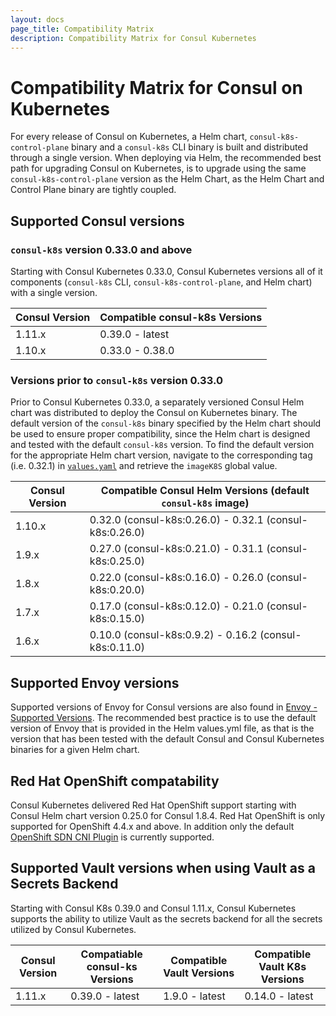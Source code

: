 ```yaml
---
layout: docs
page_title: Compatibility Matrix
description: Compatibility Matrix for Consul Kubernetes
---
```


# Compatibility Matrix for Consul on Kubernetes 

For every release of Consul on Kubernetes, a Helm chart, `consul-k8s-control-plane` binary and a `consul-k8s` CLI binary is built and distributed through a single version. When deploying via Helm, the recommended best path for upgrading Consul on Kubernetes, is to upgrade using the same `consul-k8s-control-plane` version as the Helm Chart, as the Helm Chart and Control Plane binary are tightly coupled. 

## Supported Consul versions

### `consul-k8s` version 0.33.0 and above

Starting with Consul Kubernetes 0.33.0, Consul Kubernetes versions all of it components (`consul-k8s` CLI, `consul-k8s-control-plane`, and Helm chart) with a single version. 

| Consul Version | Compatible consul-k8s Versions  |
| -------------- | ------------------------------- |
| 1.11.x         | 0.39.0 - latest                 |
| 1.10.x         | 0.33.0 - 0.38.0                 |

### Versions prior to `consul-k8s` version 0.33.0

Prior to Consul Kubernetes 0.33.0, a separately versioned Consul Helm chart was distributed to deploy the Consul on Kubernetes binary. The default version of the `consul-k8s` binary specified by the Helm chart should be used to ensure proper compatibility, since the Helm chart is designed and tested with the default `consul-k8s` version. To find the default version for the appropriate Helm chart version, navigate to the corresponding tag (i.e. 0.32.1) in [`values.yaml`](https://github.com/hashicorp/consul-helm/blob/v0.32.1/values.yaml) and retrieve the `imageK8S` global value. 

| Consul Version | Compatible Consul Helm Versions (default `consul-k8s` image) |
| -------------- | -----------------------------------------------------------|
| 1.10.x         | 0.32.0 (consul-k8s:0.26.0) - 0.32.1 (consul-k8s:0.26.0)    |
| 1.9.x          | 0.27.0 (consul-k8s:0.21.0) - 0.31.1 (consul-k8s:0.25.0)    |
| 1.8.x          | 0.22.0 (consul-k8s:0.16.0) - 0.26.0 (consul-k8s:0.20.0)    |
| 1.7.x          | 0.17.0 (consul-k8s:0.12.0) - 0.21.0 (consul-k8s:0.15.0)    |
| 1.6.x          | 0.10.0 (consul-k8s:0.9.2) - 0.16.2 (consul-k8s:0.11.0)     |

## Supported Envoy versions

Supported versions of Envoy for Consul versions are also found in [Envoy - Supported Versions](https://www.consul.io/docs/connect/proxies/envoy#supported-versions). The recommended best practice is to use the default version of Envoy that is provided in the Helm values.yml file, as that is the version that has been tested with the default Consul and Consul Kubernetes binaries for a given Helm chart.

## Red Hat OpenShift compatability 

Consul Kubernetes delivered Red Hat OpenShift support starting with Consul Helm chart version 0.25.0 for Consul 1.8.4. Red Hat OpenShift is only supported for OpenShift 4.4.x and above. In addition only the default [OpenShift SDN CNI Plugin](https://docs.openshift.com/container-platform/4.9/networking/openshift_sdn/about-openshift-sdn.html) is currently supported. 

## Supported Vault versions when using Vault as a Secrets Backend

Starting with Consul K8s 0.39.0 and Consul 1.11.x, Consul Kubernetes supports the ability to utilize Vault as the secrets backend for all the secrets utilized by Consul Kubernetes.  

| Consul Version | Compatiable consul-ks Versions | Compatible Vault Versions | Compatible Vault K8s Versions | 
| -------------- | ------------------------------ | --------------------------| ----------------------------- |
| 1.11.x         | 0.39.0 - latest                | 1.9.0 - latest            | 0.14.0 - latest               |

